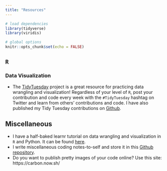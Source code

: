 ```yaml
---
title: "Resources"
---
```


```r
# load dependencies 
library(tidyverse)
library(viridis)

# global options 
knitr::opts_chunk$set(echo = FALSE)
```

## `R` 

### Data Visualization 

- The [TidyTuesday](https://github.com/rfordatascience/tidytuesday) project is a great resource for practicing data wrangling and visualization! Regardless of your level of `R`, post your contribution and code every week with the `#TidyTuesday` hashtag on Twitter and learn from others' contributions and code. I have also published my Tidy Tuesday contributions on [Github](https://github.com/allisonkoh/tidytuesday).

## Miscellaneous 

- I have a half-baked learnr tutorial on data wrangling and visualization in `R` and Python. It can be found [here](https://allison-koh.shinyapps.io/dataviz-r-python/). 
- I write miscellaneous coding notes-to-self and store it in this [Github repository](https://github.com/allisonkoh/helpful-code-stuff).
- Do you want to publish pretty images of your code online? Use this site: https://carbon.now.sh/